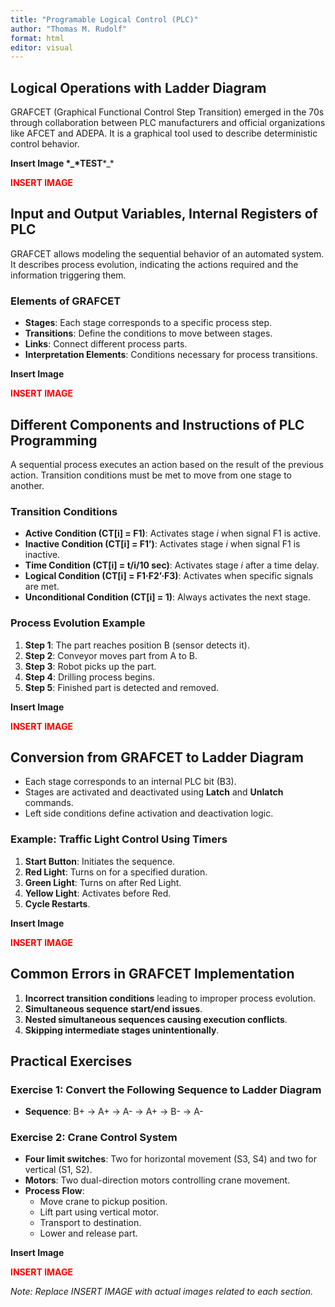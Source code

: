 ```yaml
---
title: "Programable Logical Control (PLC)"
author: "Thomas M. Rudolf"
format: html
editor: visual
---
```


## Logical Operations with Ladder Diagram

GRAFCET (Graphical Functional Control Step Transition) emerged in the 70s through collaboration between PLC manufacturers and official organizations like AFCET and ADEPA. It is a graphical tool used to describe deterministic control behavior.

**Insert Image \*\_\*TEST**\*\_\*\

::: {style="color: red; font-weight: bold;"}
INSERT IMAGE
:::

## Input and Output Variables, Internal Registers of PLC

GRAFCET allows modeling the sequential behavior of an automated system. It describes process evolution, indicating the actions required and the information triggering them.

### Elements of GRAFCET

-   **Stages**: Each stage corresponds to a specific process step.
-   **Transitions**: Define the conditions to move between stages.
-   **Links**: Connect different process parts.
-   **Interpretation Elements**: Conditions necessary for process transitions.

**Insert Image**\

::: {style="color: red; font-weight: bold;"}
INSERT IMAGE
:::

## Different Components and Instructions of PLC Programming

A sequential process executes an action based on the result of the previous action. Transition conditions must be met to move from one stage to another.

### Transition Conditions

-   **Active Condition (CT\[i\] = F1)**: Activates stage *i* when signal F1 is active.
-   **Inactive Condition (CT\[i\] = F1’)**: Activates stage *i* when signal F1 is inactive.
-   **Time Condition (CT\[i\] = t/i/10 sec)**: Activates stage *i* after a time delay.
-   **Logical Condition (CT\[i\] = F1·F2’·F3)**: Activates when specific signals are met.
-   **Unconditional Condition (CT\[i\] = 1)**: Always activates the next stage.

### Process Evolution Example

1.  **Step 1**: The part reaches position B (sensor detects it).
2.  **Step 2**: Conveyor moves part from A to B.
3.  **Step 3**: Robot picks up the part.
4.  **Step 4**: Drilling process begins.
5.  **Step 5**: Finished part is detected and removed.

**Insert Image**\

::: {style="color: red; font-weight: bold;"}
INSERT IMAGE
:::

## Conversion from GRAFCET to Ladder Diagram

-   Each stage corresponds to an internal PLC bit (B3).
-   Stages are activated and deactivated using **Latch** and **Unlatch** commands.
-   Left side conditions define activation and deactivation logic.

### Example: Traffic Light Control Using Timers

1.  **Start Button**: Initiates the sequence.
2.  **Red Light**: Turns on for a specified duration.
3.  **Green Light**: Turns on after Red Light.
4.  **Yellow Light**: Activates before Red.
5.  **Cycle Restarts**.

**Insert Image**\

::: {style="color: red; font-weight: bold;"}
INSERT IMAGE
:::

## Common Errors in GRAFCET Implementation

1.  **Incorrect transition conditions** leading to improper process evolution.
2.  **Simultaneous sequence start/end issues**.
3.  **Nested simultaneous sequences causing execution conflicts**.
4.  **Skipping intermediate stages unintentionally**.

## Practical Exercises

### Exercise 1: Convert the Following Sequence to Ladder Diagram

-   **Sequence**: B+ → A+ → A- → A+ → B- → A-

### Exercise 2: Crane Control System

-   **Four limit switches**: Two for horizontal movement (S3, S4) and two for vertical (S1, S2).
-   **Motors**: Two dual-direction motors controlling crane movement.
-   **Process Flow**:
    -   Move crane to pickup position.
    -   Lift part using vertical motor.
    -   Transport to destination.
    -   Lower and release part.

**Insert Image**\

::: {style="color: red; font-weight: bold;"}
INSERT IMAGE
:::

*Note: Replace INSERT IMAGE with actual images related to each section.*
